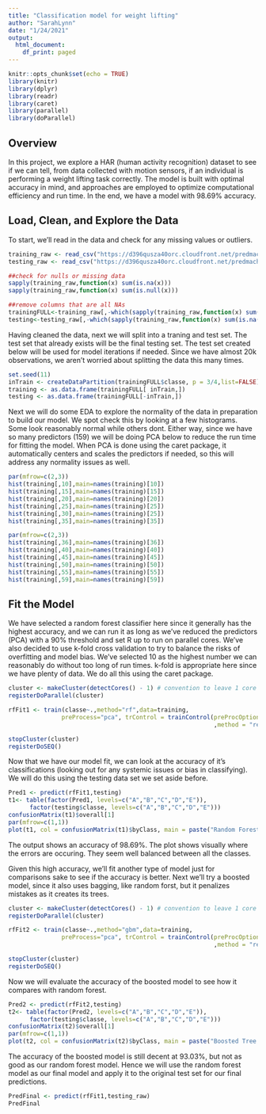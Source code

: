 ---
title: "Classification model for weight lifting"
author: "SarahLynn"
date: "1/24/2021"
output:
  html_document:
    df_print: paged
---
  
  ```{r setup, include=FALSE}
knitr::opts_chunk$set(echo = TRUE)
library(knitr)
library(dplyr)
library(readr)
library(caret)
library(parallel)
library(doParallel)
```

## Overview

In this project, we explore a HAR (human activity recognition) dataset to see if we can tell, from data collected with motion sensors, if an individual is performing a weight lifting task correctly. The model is built with optimal accuracy in mind, and approaches are employed to optimize computational efficiency and run time. In the end, we have a model with 98.69% accuracy. 

## Load, Clean, and Explore the Data

To start, we'll read in the data and check for any missing values or outliers. 

```{r load_clean1, echo=TRUE, results=FALSE,message=FALSE, warning=FALSE}
training_raw <- read_csv("https://d396qusza40orc.cloudfront.net/predmachlearn/pml-training.csv")
testing_raw <- read_csv("https://d396qusza40orc.cloudfront.net/predmachlearn/pml-testing.csv")

##check for nulls or missing data
sapply(training_raw,function(x) sum(is.na(x)))
sapply(training_raw,function(x) sum(is.null(x)))

##remove columns that are all NAs
trainingFULL<-training_raw[,-which(sapply(training_raw,function(x) sum(is.na(x)))>0)]
testing<-testing_raw[,-which(sapply(training_raw,function(x) sum(is.na(x)))>0)]
```

Having cleaned the data, next we will split into a traning and test set. The test set that already exists will be the final testing set. The test set created below will be used for model iterations if needed. Since we have almost 20k observations, we aren't worried about splitting the data this many times.

```{r testtrainsplit, echo=TRUE, results=TRUE,message=FALSE, warning=FALSE}
set.seed(11)
inTrain <- createDataPartition(trainingFULL$classe, p = 3/4,list=FALSE)
training <- as.data.frame(trainingFULL[ inTrain,])
testing <- as.data.frame(trainingFULL[-inTrain,])
```

Next we will do some EDA to explore the normality of the data in preparation to build our model. We spot check this by looking at a few histograms. Some look reasonably normal while others dont. Either way, since we have so many predictors (159) we will be doing PCA below to reduce the run time for fitting the model. When PCA is done using the caret package, it automatically centers and scales 
the predictors if needed, so this will address any normality issues as well.

```{r eda, echo=TRUE, results=TRUE, warning=FALSE,out.width="90%",fig.align = 'center'}
par(mfrow=c(2,3))
hist(training[,10],main=names(training)[10])
hist(training[,15],main=names(training)[15])
hist(training[,20],main=names(training)[20])
hist(training[,25],main=names(training)[25])
hist(training[,30],main=names(training)[25])
hist(training[,35],main=names(training)[35])

par(mfrow=c(2,3))
hist(training[,36],main=names(training)[36])
hist(training[,40],main=names(training)[40])
hist(training[,45],main=names(training)[45])
hist(training[,50],main=names(training)[50])
hist(training[,55],main=names(training)[55])
hist(training[,59],main=names(training)[59])
```

## Fit the Model
We have selected a random forest classifier here since it generally has the highest accuracy, and we can run it as long as we've reduced the predictors (PCA) with a 90% threshold and set R up to run on parallel cores. We've also decided to use k-fold cross validation to try to balance the risks of overfitting and model bias. We've selected 10 as the highest number we can reasonably do without too long of run times. k-fold is appropriate here since we have plenty of data. We do all this using the caret package. 
```{r modfit, echo=TRUE, results=TRUE,message=FALSE, warning=FALSE}
cluster <- makeCluster(detectCores() - 1) # convention to leave 1 core for OS
registerDoParallel(cluster)

rfFit1 <- train(classe~.,method="rf",data=training,
               preProcess="pca", trControl = trainControl(preProcOptions = list(thresh = 0.9)
                                                          ,method = "repeatedcv", number = 10))

stopCluster(cluster)
registerDoSEQ()
``` 

Now that we have our model fit, we can look at the accuracy of it's classifications (looking out for any systemic issues or bias in classifying). We will do this using the testing data set we set aside before.


```{r eval, echo=TRUE, results=TRUE,message=FALSE, warning=FALSE,out.width="90%",fig.align = 'center'}
Pred1 <- predict(rfFit1,testing)
t1<- table(factor(Pred1, levels=c("A","B","C","D","E")), 
      factor(testing$classe, levels=c("A","B","C","D","E")))
confusionMatrix(t1)$overall[1]
par(mfrow=c(1,1))
plot(t1, col = confusionMatrix(t1)$byClass, main = paste("Random Forest Accuracy")) 
```

The output shows an accuracy of 98.69%. The plot shows visually where the errors are occuring. They seem well balanced between all the classes. 

Given this high accuracy, we'll fit another type of model just for comparisons sake to see if the accuracy is better. Next we'll try a boosted model, since it also uses bagging, like random forst, but it penalizes mistakes as it creates its trees. 

```{r modfit2, echo=TRUE, results=TRUE,message=FALSE, warning=FALSE}
cluster <- makeCluster(detectCores() - 1) # convention to leave 1 core for OS
registerDoParallel(cluster)

rfFit2 <- train(classe~.,method="gbm",data=training,
               preProcess="pca", trControl = trainControl(preProcOptions = list(thresh = 0.9)
                                                          ,method = "repeatedcv", number = 10))

stopCluster(cluster)
registerDoSEQ()
``` 

Now we will evaluate the accuracy of the boosted model to see how it compares with random forest.

```{r eval2, echo=TRUE, results=TRUE,message=FALSE, warning=FALSE,out.width="90%",fig.align = 'center'}
Pred2 <- predict(rfFit2,testing)
t2<- table(factor(Pred2, levels=c("A","B","C","D","E")), 
      factor(testing$classe, levels=c("A","B","C","D","E")))
confusionMatrix(t2)$overall[1]
par(mfrow=c(1,1))
plot(t2, col = confusionMatrix(t2)$byClass, main = paste("Boosted Tree Accuracy")) 
```

The accuracy of the boosted model is still decent at 93.03%, but not as good as our random forest model. Hence we will use the random forest model as our final model and apply it to the original test set for our final predictions. 

```{r preds, echo=TRUE, results=TRUE,message=FALSE, warning=FALSE}
PredFinal <- predict(rfFit1,testing_raw)
PredFinal
```
